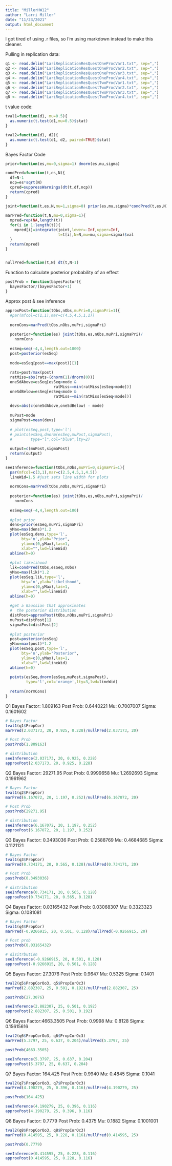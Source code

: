 ```yaml
---
title: "MillerHW12"
author: "Larri Miller"
date: "11/23/2021"
output: html_document
---
```


I got tired of using .r files, so I'm using markdown instead to make this cleaner.

Pulling in replication data:
```r
q1 <- read.delim("LariReplicationResQuestOneProcVar1.txt", sep=",")
q2 <- read.delim("LariReplicationResQuestOneProcVar2.txt", sep=",")
q3 <- read.delim("LariReplicationResQuestOneProcVar3.txt", sep=",")
q4 <- read.delim("LariReplicationResQuestOneProcVar4.txt", sep=",")
q5 <- read.delim("LariReplicationResQuestTwoProcVar1.txt", sep=",")
q6 <- read.delim("LariReplicationResQuestTwoProcVar2.txt", sep=",")
q7 <- read.delim("LariReplicationResQuestTwoProcVar3.txt", sep=",")
q8 <- read.delim("LariReplicationResQuestTwoProcVar4.txt", sep=",")
```

t value code: 
```r
tval1=function(d1, mu=0.5){
  as.numeric(t.test(d1,mu=0.5)$stat)
}

tval2=function(d1, d2){
  as.numeric(t.test(d1, d2, paired=TRUE)$stat)
}
```

Bayes Factor Code
```r
prior=function(es,mu=0,sigma=1) dnorm(es,mu,sigma)

condPred=function(t,es,N){
  df=N-1
  ncp=es*sqrt(N)
  cpred=suppressWarnings(dt(t,df,ncp))
  return(cpred)
}

joint=function(t,es,N,mu=1,sigma=0) prior(es,mu,sigma)*condPred(t,es,N)
  
marPred=function(t,N,mu=0,sigma=1){
  mpred=rep(NA,length(t))
  for(i in 1:length(t)){
    mpred[i]=integrate(joint,lower=-Inf,upper=Inf,
                       t=t[i],N=N,mu=mu,sigma=sigma)$val
  }
  return(mpred)
}


nullPred=function(t,N) dt(t,N-1)
```

Function to calculate posterior probability of an effect
```r
postProb = function(bayesFactor){
  bayesFactor/(bayesFactor+1)
}
```

Approx post & see inference
``` r
approxPost=function(tObs,nObs,muPri=0,sigmaPri=1){
  #par(mfcol=c(1,1),mar=c(4.5,4.5,1,1))
  
  normCons=marPred(tObs,nObs,muPri,sigmaPri)
  
  posterior=function(es) joint(tObs,es,nObs,muPri,sigmaPri)/
    normCons
  
  esSeq=seq(-4,4,length.out=1000)
  post=posterior(esSeq)
  
  mode=esSeq[post==max(post)][1]
  
  rats=post/max(post)
  ratMiss=abs(rats-(dnorm(1)/dnorm(0)))
  oneSdAbove=esSeq[esSeq>mode & 
                     ratMiss==min(ratMiss[esSeq>mode])]
  oneSdBelow=esSeq[esSeq<mode & 
                     ratMiss==min(ratMiss[esSeq<mode])]
  
  devs=abs(c(oneSdAbove,oneSdBelow) - mode)
  
  muPost=mode
  sigmaPost=mean(devs)
  
  # plot(esSeq,post,type='l')
  # points(esSeq,dnorm(esSeq,muPost,sigmaPost),
  #        type="l",col="blue",lty=2)
  
  output=c(muPost,sigmaPost)
  return(output)
}

seeInference=function(tObs,nObs,muPri=0,sigmaPri=1){
  par(mfcol=c(3,1),mar=c(2.5,4.5,1,4.5))
  lineWid=1.5 #just sets line width for plots
  
  normCons=marPred(tObs,nObs,muPri,sigmaPri)
  
  posterior=function(es) joint(tObs,es,nObs,muPri,sigmaPri)/
    normCons
  
  esSeq=seq(-4,4,length.out=100)
  
  #plot prior
  dens=prior(esSeq,muPri,sigmaPri)
  yMax=max(dens)*1.2
  plot(esSeq,dens,type='l',
       bty='n',ylab="Prior",
       ylim=c(0,yMax),las=1,
       xlab="",lwd=lineWid)
  abline(h=0)
  
  #plot likelihood
  lik=condPred(tObs,esSeq,nObs)
  yMax=max(lik)*1.2
  plot(esSeq,lik,type='l',
       bty='n',ylab="Likelihood",
       ylim=c(0,yMax),las=1,
       xlab="",lwd=lineWid)
  abline(h=0)
  
  #get a Gaussian that approximates
  #  the posterior distribution
  distPost=approxPost(tObs,nObs,muPri,sigmaPri)
  muPost=distPost[1]
  sigmaPost=distPost[2]
  
  #plot posterior  
  post=posterior(esSeq)
  yMax=max(post)*1.2
  plot(esSeq,post,type='l',
       bty='n',ylab="Posterior",
       ylim=c(0,yMax),las=1,
       xlab="",lwd=lineWid)
  abline(h=0)
  
  points(esSeq,dnorm(esSeq,muPost,sigmaPost),
         type='l',col='orange',lty=3,lwd=lineWid)
  
  return(normCons)
}
```


Q1
Bayes Factor: 1.809163
Post Prob: 0.6440221
Mu: 0.7007007 Sigma: 0.1601602
```r
# Bayes Factor
tval1(q1$PropCor)
marPred(2.037173, 20, 0.925, 0.228)/nullPred(2.037173, 20)

# Post Prob
postProb(1.809163)

# distribution
seeInference(2.037173, 20, 0.925, 0.228)
approxPost(2.037173, 20, 0.925, 0.228)
```

Q2
Bayes Factor: 29271.95
Post Prob: 0.9999658
Mu: 1.2692693 Sigma: 0.1961962
```r
# Bayes Factor
tval1(q2$PropCor)
marPred(6.167072, 20, 1.197, 0.252)/nullPred(6.167072, 20)

# Post Prob
postProb(29271.95)

# distribution
seeInference(6.167072, 20, 1.197, 0.252)
approxPost(6.167072, 20, 1.197, 0.252)
```

Q3
Bayes Factor: 0.3493036
Post Prob: 0.2588769
Mu: 0.4684685 Sigma: 0.1121121
```r
# Bayes Factor
tval1(q3$PropCor)
marPred(0.734171, 20, 0.565, 0.128)/nullPred(0.734171, 20)

# Post Prob
postProb(0.3493036)

# distribution
seeInference(0.734171, 20, 0.565, 0.128)
approxPost(0.734171, 20, 0.565, 0.128)
```

Q4
Bayes Factor: 0.03165432
Post Prob: 0.03068307
Mu: 0.3323323 Sigma: 0.1081081
```r
# Bayes Factor
tval1(q4$PropCor)
marPred(-0.9266915, 20, 0.501, 0.128)/nullPred(-0.9266915, 20)

# Post prob
postProb(0.03165432)

# disitrbution
seeInference(-0.9266915, 20, 0.501, 0.128)
approxPost(-0.9266915, 20, 0.501, 0.128)
```

Q5
Bayes Factor: 27.3076
Post Prob: 0.9647
Mu: 0.5325 Sigma: 0.1401
```r
tval2(q5$PropCorOo3, q5$PropCorOc3)
marPred(2.882307, 25, 0.501, 0.192)/nullPred(2.882307, 25)

postProb(27.3076)

seeInference(2.882307, 25, 0.501, 0.192)
approxPost(2.882307, 25, 0.501, 0.192)
```

Q6
Bayes Factor:4663.3505
Post Prob: 0.9998
Mu: 0.8128 Sigma: 0.15615616
```r
tval2(q6$PropCorOo3, q6$PropCorOc3)
marPred(5.3797, 25, 0.637, 0.204)/nullPred(5.3797, 25)

postProb(4663.3505)

seeInference(5.3797, 25, 0.637, 0.204)
approxPost(5.3797, 25, 0.637, 0.204)
```

Q7
Bayes Factor: 164.425
Post Prob: 0.9940
Mu: 0.4845  Sigma: 0.1041
```r
tval2(q7$PropCorOo3, q7$PropCorOc3)
marPred(4.190279, 25, 0.396, 0.116)/nullPred(4.190279, 25)

postProb(164.425)

seeInference(4.190279, 25, 0.396, 0.116)
approxPost(4.190279, 25, 0.396, 0.116)
```

Q8
Bayes Factor: 0.7779
Post Prob: 0.4375
Mu: 0.1882 Sigma: 0.1001001
```r
tval2(q8$PropCorOo3, q8$PropCorOc3)
marPred(0.414595, 25, 0.228, 0.116)/nullPred(0.414595, 25)

postProb(0.7779)

seeInference(0.414595, 25, 0.228, 0.116)
approxPost(0.414595, 25, 0.228, 0.116)
```

